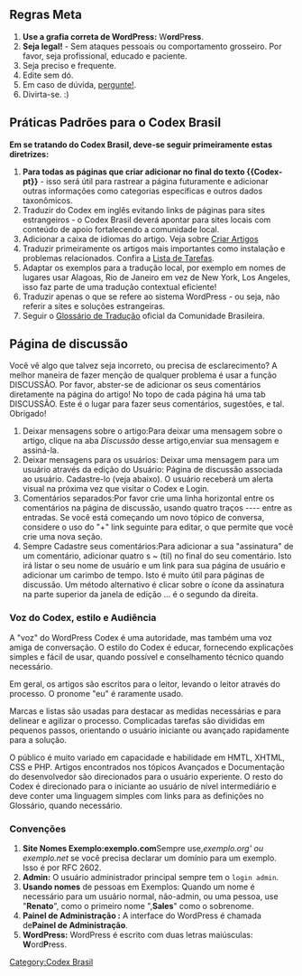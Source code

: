 {{Languages|
{{en|Codex:Guidelines}}
{{es|Codex_Guidelines}}
{{ko|Codex:Guidelines}}
{{pt-br|Guia}} 
{{zh-cn|Codex:准则}}
}}
{{Category Box|
|bg= #fff
|border=1px solid#fff
|icon=brasil-1.png
|title= <span style="font-weight:bold;font-size:20px;font-family:georgia">Bem-vindos!</span>
|content= '''<span style="color:#444">Esta página visa delinear as práticas recomendadas para os editores e voluntários no Codex Brasil. Se você tiver alguma '''sugestão''' de melhoria ou '''dúvida''', por favor '''[[Talk:pt-br:Guia| Fale aqui!]]''' ou se inscreva no [http://groups.google.com/group/wordpress_br Grupo de Tradução].'''</span>
}}

== Regras Meta ==

#'''Use a grafia correta de WordPress: ''' W'''ord'''P'''ress'''.
#'''Seja legal!''' - Sem ataques pessoais ou comportamento grosseiro. Por favor, seja profissional, educado e paciente.
# Seja preciso e frequente.
# Edite sem dó.
# Em caso de dúvida, [[Talk:pt-br:Guia| pergunte!]].
# Divirta-se. :)

== Práticas Padrões para o Codex Brasil==

'''Em se tratando do Codex Brasil, deve-se seguir primeiramente estas diretrizes:'''

#'''Para todas as páginas que criar adicionar no final do texto <nowiki>{{Codex-pt}}</nowiki>''' - isso será útil para rastrear a página futuramente e adicionar outras informações como categorias específicas e outros dados taxonômicos.
#Traduzir do Codex em inglês evitando links de páginas para sites estrangeiros - o Codex Brasil deverá apontar para sites locais com conteúdo de apoio fortalecendo a comunidade local.
#Adicionar a caixa de idiomas do artigo. Veja sobre [[pt-br:Codex:Criando Artigos|Criar Artigos]]
#Traduzir primeiramente os artigos mais importantes como instalação e problemas relacionados. Confira a [[pt-br:Codex:Lista de Tarefas|Lista de Tarefas]].
#Adaptar os exemplos para a tradução local, por exemplo em nomes de lugares usar Alagoas, Rio de Janeiro em vez de New York, Los Angeles, isso faz parte de uma tradução contextual eficiente!
#Traduzir apenas o que se refere ao sistema WordPress - ou seja, não referir a sites e soluções estrangeiras.
#Seguir o [[pt-br:Codex:Glossário de Tradução|Glossário de Tradução]] oficial da Comunidade Brasileira.

==Página de discussão==
Você vê algo que talvez seja incorreto, ou precisa de esclarecimento? A melhor maneira de fazer menção de qualquer problema é usar a função DISCUSSÃO. Por favor, abster-se de adicionar os seus comentários diretamente na página do artigo! No topo de cada página há uma tab DISCUSSÃO. Este é o lugar para fazer seus comentários, sugestões, e tal. Obrigado!

#Deixar mensagens sobre o artigo:Para deixar uma mensagem sobre o artigo, clique na aba ''Discussão'' desse artigo,enviar sua mensagem e assiná-la.
# Deixar mensagens para os usuários: Deixar uma mensagem para um usuário através da edição do Usuário: Página de discussão associada ao usuário. Cadastre-lo (veja abaixo). O usuário receberá um alerta visual na próxima vez que visitar o Codex e Login.
#Comentários separados:Por favor crie uma linha horizontal entre os comentários na página de discussão, usando quatro traços <nowiki> ----</nowiki> entre as entradas. Se você está começando um novo tópico de conversa, considere o uso do "+" link seguinte para editar, o que permite que você crie uma nova seção.
#Sempre Cadastre seus comentários:Para adicionar a sua "assinatura" de um comentário, adicionar quatro s ~ (til) no final do seu comentário. Isto irá listar o seu nome de usuário e um link para sua página de usuário e adicionar um carimbo de tempo. Isto é muito útil para páginas de discussão. Um método alternativo é clicar sobre o ícone da assinatura na parte superior da janela de edição ... é o segundo da direita.

=== Voz do Codex, estilo e Audiência ===

A "voz" do WordPress Codex é uma autoridade, mas também uma voz amiga de conversação. O estilo do Codex é educar, fornecendo explicações simples e fácil de usar, quando possível e  conselhamento técnico quando necessário.

Em geral, os artigos são escritos para o leitor, levando o leitor através do processo. O pronome "eu" é raramente usado.

Marcas e listas são usadas para destacar as medidas necessárias e para delinear e agilizar o processo. Complicadas tarefas são divididas em pequenos passos, orientando o usuário iniciante ou avançado rapidamente para a solução.

O público é muito variado em capacidade e habilidade em HMTL, XHTML, CSS e PHP. Artigos encontrados nos tópicos Avançados e Documentação do desenvolvedor são direcionados para o usuário experiente.
O resto do Codex é direcionado para o iniciante ao usuário de nível intermediário e deve conter uma linguagem simples com links para as definições no Glossário, quando necessário.

=== Convenções===

#'''Site Nomes Exemplo:''''''exemplo.com'''Sempre use,''exemplo.org' ou'' ''exemplo.net'' se você precisa declarar um domínio para um exemplo. Isso é por RFC 2602.
#'''Admin:''' O usuário administrador principal sempre tem o <code> login admin </code>.
#'''Usando nomes''' de pessoas em Exemplos: Quando um nome é necessário para um usuário normal, não-admin, ou uma pessoa, use "'''Renato'''", como o primeiro nome ",'''Sales'''" como o sobrenome.
#'''Painel de Administração :''' A interface do WordPress é chamada de''' Painel de Administração '''.
#'''WordPress:''' WordPress é escrito com duas letras maiúsculas: '''W'''ord'''P'''ress.

[[Category:Codex Brasil]]